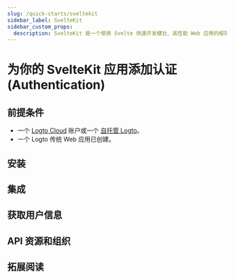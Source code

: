 ```yaml
---
slug: /quick-starts/sveltekit
sidebar_label: SvelteKit
sidebar_custom_props:
  description: SvelteKit 是一个使用 Svelte 快速开发健壮、高性能 Web 应用的框架。
---
```




# 为你的 SvelteKit 应用添加认证 (Authentication)

<GuideTip />

## 前提条件

- 一个 [Logto Cloud](https://cloud.logto.io) 账户或一个 [自托管 Logto](/introduction/set-up-logto-oss)。
- 一个 Logto 传统 Web 应用已创建。

## 安装

<Installation />

## 集成

<Integration />

## 获取用户信息

<GetUserInformation />

## API 资源和组织

<ApiResources />

## 拓展阅读

<FurtherReadings />
